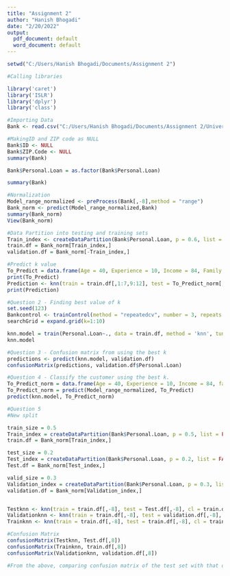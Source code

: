 ```yaml
---
title: "Assignment 2"
author: "Hanish Bhogadi"
date: "2/20/2022"
output:
  pdf_document: default
  word_document: default
---
```

```r
setwd("C:/Users/Hanish Bhogadi/Documents/Assignment 2")
```

```r
#Calling libraries

library('caret')
library('ISLR')
library('dplyr')
library('class')

#Importing Data
Bank <- read.csv("C:/Users/Hanish Bhogadi/Documents/Assignment 2/UniversalBank.csv")

#MakingID and ZIP code as NULL
Bank$ID <- NULL
Bank$ZIP.Code <- NULL
summary(Bank)

Bank$Personal.Loan = as.factor(Bank$Personal.Loan)

summary(Bank)

#Normalization
Model_range_normalized <- preProcess(Bank[,-8],method = "range")
Bank_norm <- predict(Model_range_normalized,Bank)
summary(Bank_norm)
View(Bank_norm)

#Data Partition into testing and training sets
Train_index <- createDataPartition(Bank$Personal.Loan, p = 0.6, list = FALSE)
train.df = Bank_norm[Train_index,]
validation.df = Bank_norm[-Train_index,]

#Predict k value
To_Predict = data.frame(Age = 40, Experience = 10, Income = 84, Family = 2, CCAvg = 2, Education = 1, Mortgage = 0, Securities.Account = 0, CD.Account = 0, Online = 1, CreditCard = 1)
print(To_Predict)
Prediction <- knn(train = train.df[,1:7,9:12], test = To_Predict_norm[,1:7,9:12], cl = train.df$Personal.Loan, k = 1)
print(Prediction)

#Question 2 - Finding best value of k
set.seed(123)
Bankcontrol <- trainControl(method = "repeatedcv", number = 3, repeats = 2)
searchGrid = expand.grid(k=1:10)

knn.model = train(Personal.Loan~., data = train.df, method = 'knn', tuneGrid = searchGrid, trControl = Bankcontrol)
knn.model

#Question 3 - Confusion matrix from using the best k
predictions <- predict(knn.model, validation.df)
confusionMatrix(predictions, validation.df$Personal.Loan)

#Question 4 - Classify the customer using the best k.
To_Predict_norm = data.frame(Age = 40, Experience = 10, Income = 84, family = 2, CCAvg = 2, Education = 1, Mortgage = 0, Securities.Account = 0, CD.Account = 0, Online = 1, CreditCard = 1)
To_Predict_norm = predict(Model_range_normalized, To_Predict)
predict(knn.model, To_Predict_norm)

#Question 5 
#New split

train_size = 0.5
Train_index = createDataPartition(Bank$Personal.Loan, p = 0.5, list = FALSE)
train.df = Bank_norm[Train_index,]

test_size = 0.2
Test_index = createDataPartition(Bank$Personal.Loan, p = 0.2, list = FALSE)
Test.df = Bank_norm[Test_index,]

valid_size = 0.3
Validation_index = createDataPartition(Bank$Personal.Loan, p = 0.3, list = FALSE)
validation.df = Bank_norm[Validation_index,]


Testknn <- knn(train = train.df[,-8], test = Test.df[,-8], cl = train.df[,8], k =1)
Validationknn <- knn(train = train.df[,-8], test = validation.df[,-8], cl = train.df[,8], k =1)
Trainknn <- knn(train = train.df[,-8], test = train.df[,-8], cl = train.df[,8], k =1)

#Confusion Matrix
confusionMatrix(Testknn, Test.df[,8])
confusionMatrix(Trainknn, train.df[,8])
confusionMatrix(Validationknn, validation.df[,8])

#From the above, comparing confusion matrix of the test set with that of the training and validation sets we #can determine that a slightly higher training set means that there is no over fitting of data and found the #better value of k.
```
